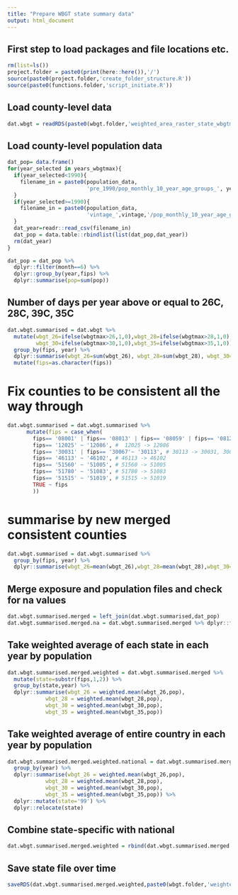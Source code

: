 ```yaml
---
title: "Prepare WBGT state summary data"
output: html_document
---
```

## First step to load packages and file locations etc.
```r
rm(list=ls())
project.folder = paste0(print(here::here()),'/')
source(paste0(project.folder,'create_folder_structure.R'))
source(paste0(functions.folder,'script_initiate.R'))
```

## Load county-level data
```r
dat.wbgt = readRDS(paste0(wbgt.folder,'weighted_area_raster_state_wbgtmax_daily_',start_year_wbgt,'_',end_year_wbgt,'.rds'))
```

## Load county-level population data
```r
dat_pop= data.frame()
for(year_selected in years_wbgtmax){
  if(year_selected<1990){
    filename_in = paste0(population_data,
                         'pre_1990/pop_monthly_10_year_age_groups_', year_selected,'.csv')  
  }
  if(year_selected>=1990){
    filename_in = paste0(population_data,
                         'vintage_',vintage,'/pop_monthly_10_year_age_groups_', year_selected,'.csv')
  }
  dat_year=readr::read_csv(filename_in)
  dat_pop = data.table::rbindlist(list(dat_pop,dat_year))
  rm(dat_year)
}

dat_pop = dat_pop %>%
  dplyr::filter(month==6) %>%
  dplyr::group_by(year,fips) %>%
  dplyr::summarise(pop=sum(pop))
```

## Number of days per year above or equal to 26C, 28C, 39C, 35C
```r
dat.wbgt.summarised = dat.wbgt %>%
  mutate(wbgt_26=ifelse(wbgtmax>26,1,0),wbgt_28=ifelse(wbgtmax>28,1,0),
         wbgt_30=ifelse(wbgtmax>30,1,0),wbgt_35=ifelse(wbgtmax>35,1,0)) %>%
  group_by(fips, year) %>%
  dplyr::summarise(wbgt_26=sum(wbgt_26), wbgt_28=sum(wbgt_28), wbgt_30=sum(wbgt_30), wbgt_35=sum(wbgt_35)) %>%
  mutate(fips=as.character(fips))
```

# Fix counties to be consistent all the way through
```r
dat.wbgt.summarised = dat.wbgt.summarised %>%
      mutate(fips = case_when(
        fips== '08001' | fips== '08013' | fips== '08059' | fips== '08123' ~ '08014', # 08001, 08013, 08059, 08123 -> 08014
        fips== '12025' ~ '12086', #  12025 -> 12086
        fips== '30031' | fips== '30067'~ '30113', # 30113 -> 30031, 30067
        fips== '46113' ~ '46102', # 46113 -> 46102
        fips== '51560' ~ '51005', # 51560 -> 51005
        fips== '51780' ~ '51083', # 51780 -> 51083
        fips== '51515' ~ '51019', # 51515 -> 51019
        TRUE ~ fips
        ))
```

# summarise by new merged consistent counties
```r
dat.wbgt.summarised = dat.wbgt.summarised %>%
  group_by(fips, year) %>%
  dplyr::summarise(wbgt_26=mean(wbgt_26),wbgt_28=mean(wbgt_28),wbgt_30=mean(wbgt_30),wbgt_35=mean(wbgt_35))
```

## Merge exposure and population files and check for na values
```r
dat.wbgt.summarised.merged = left_join(dat.wbgt.summarised,dat_pop)
dat.wbgt.summarised.merged.na = dat.wbgt.summarised.merged %>% dplyr::filter(is.na(pop)==TRUE)
```

## Take weighted average of each state in each year by population
```r
dat.wbgt.summarised.merged.weighted = dat.wbgt.summarised.merged %>%
  mutate(state=substr(fips,1,2)) %>%
  group_by(state,year) %>%
  dplyr::summarise(wbgt_26 = weighted.mean(wbgt_26,pop),
            wbgt_28 = weighted.mean(wbgt_28,pop),
            wbgt_30 = weighted.mean(wbgt_30,pop),
            wbgt_35 = weighted.mean(wbgt_35,pop))
```

## Take weighted average of entire country in each year by population
```r
dat.wbgt.summarised.merged.weighted.national = dat.wbgt.summarised.merged %>%
  group_by(year) %>%
  dplyr::summarise(wbgt_26 = weighted.mean(wbgt_26,pop),
            wbgt_28 = weighted.mean(wbgt_28,pop),
            wbgt_30 = weighted.mean(wbgt_30,pop),
            wbgt_35 = weighted.mean(wbgt_35,pop)) %>%
  dplyr::mutate(state='99') %>%
  dplyr::relocate(state)
```

## Combine state-specific with national
```r
dat.wbgt.summarised.merged.weighted = rbind(dat.wbgt.summarised.merged.weighted.national,dat.wbgt.summarised.merged.weighted)
```

## Save state file over time
```r
saveRDS(dat.wbgt.summarised.merged.weighted,paste0(wbgt.folder,'weighted_area_raster_state_wbgtmax_daily_',start_year_wbgt,'_',end_year_wbgt,'_over_time.rds'))
```

